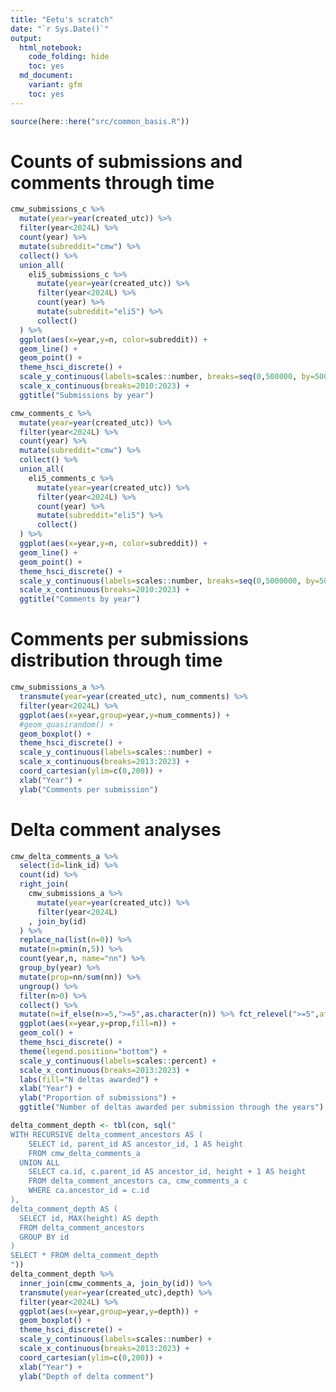 ```yaml
---
title: "Eetu's scratch"
date: "`r Sys.Date()`"
output: 
  html_notebook:
    code_folding: hide
    toc: yes
  md_document:
    variant: gfm 
    toc: yes
---
```


```r
source(here::here("src/common_basis.R"))
```

# Counts of submissions and comments through time

```r
cmw_submissions_c %>% 
  mutate(year=year(created_utc)) %>% 
  filter(year<2024L) %>%
  count(year) %>%
  mutate(subreddit="cmw") %>%
  collect() %>%
  union_all(
    eli5_submissions_c %>% 
      mutate(year=year(created_utc)) %>% 
      filter(year<2024L) %>%
      count(year) %>%
      mutate(subreddit="eli5") %>%
      collect()
  ) %>%
  ggplot(aes(x=year,y=n, color=subreddit)) +
  geom_line() +
  geom_point() +
  theme_hsci_discrete() +
  scale_y_continuous(labels=scales::number, breaks=seq(0,500000, by=50000)) +
  scale_x_continuous(breaks=2010:2023) +
  ggtitle("Submissions by year")
```


```r
cmw_comments_c %>% 
  mutate(year=year(created_utc)) %>% 
  filter(year<2024L) %>%
  count(year) %>%
  mutate(subreddit="cmw") %>%
  collect() %>%
  union_all(
    eli5_comments_c %>% 
      mutate(year=year(created_utc)) %>% 
      filter(year<2024L) %>%
      count(year) %>%
      mutate(subreddit="eli5") %>%
      collect()
  ) %>%  
  ggplot(aes(x=year,y=n, color=subreddit)) +
  geom_line() +
  geom_point() +
  theme_hsci_discrete() +
  scale_y_continuous(labels=scales::number, breaks=seq(0,5000000, by=500000)) +
  scale_x_continuous(breaks=2010:2023) +
  ggtitle("Comments by year")
```

# Comments per submissions distribution through time

```r
cmw_submissions_a %>%
  transmute(year=year(created_utc), num_comments) %>%
  filter(year<2024L) %>%
  ggplot(aes(x=year,group=year,y=num_comments)) +
  #geom_quasirandom() +
  geom_boxplot() +
  theme_hsci_discrete() +
  scale_y_continuous(labels=scales::number) +
  scale_x_continuous(breaks=2013:2023) +
  coord_cartesian(ylim=c(0,200)) +
  xlab("Year") +
  ylab("Comments per submission")
```

# Delta comment analyses

```r
cmw_delta_comments_a %>% 
  select(id=link_id) %>%
  count(id) %>% 
  right_join(
    cmw_submissions_a %>%
      mutate(year=year(created_utc)) %>%
      filter(year<2024L)
    , join_by(id)
  ) %>%
  replace_na(list(n=0)) %>%
  mutate(n=pmin(n,5)) %>%
  count(year,n, name="nn") %>%
  group_by(year) %>%
  mutate(prop=nn/sum(nn)) %>%
  ungroup() %>%
  filter(n>0) %>%
  collect() %>%
  mutate(n=if_else(n>=5,">=5",as.character(n)) %>% fct_relevel(">=5",after=Inf)) %>%
  ggplot(aes(x=year,y=prop,fill=n)) +
  geom_col() +
  theme_hsci_discrete() +
  theme(legend.position="bottom") +
  scale_y_continuous(labels=scales::percent) +
  scale_x_continuous(breaks=2013:2023) +
  labs(fill="N deltas awarded") +
  xlab("Year") +
  ylab("Proportion of submissions") +
  ggtitle("Number of deltas awarded per submission through the years")

```



```r
delta_comment_depth <- tbl(con, sql("
WITH RECURSIVE delta_comment_ancestors AS (
    SELECT id, parent_id AS ancestor_id, 1 AS height 
    FROM cmw_delta_comments_a
  UNION ALL
    SELECT ca.id, c.parent_id AS ancestor_id, height + 1 AS height
    FROM delta_comment_ancestors ca, cmw_comments_a c
    WHERE ca.ancestor_id = c.id
),
delta_comment_depth AS (
  SELECT id, MAX(height) AS depth
  FROM delta_comment_ancestors
  GROUP BY id
)
SELECT * FROM delta_comment_depth
"))
delta_comment_depth %>%
  inner_join(cmw_comments_a, join_by(id)) %>%
  transmute(year=year(created_utc),depth) %>%
  filter(year<2024L) %>%
  ggplot(aes(x=year,group=year,y=depth)) +
  geom_boxplot() +
  theme_hsci_discrete() +
  scale_y_continuous(labels=scales::number) +
  scale_x_continuous(breaks=2013:2023) +
  coord_cartesian(ylim=c(0,200)) +
  xlab("Year") +
  ylab("Depth of delta comment")

```


